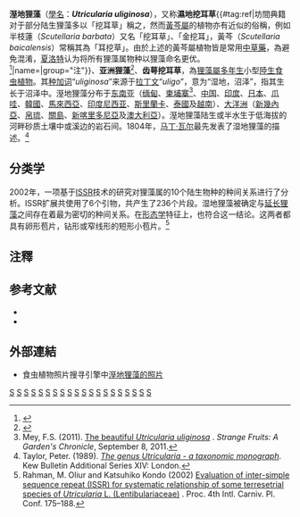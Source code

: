 {{noteTA
|G1=Carnivorous Plant
}}
{{Speciesbox 
| taxon = Utricularia uliginosa
| authority = [[Vahl|Vahl]]
| image = Utricularia uliginosa_flower.jpg
| image2 = Utricularia uliginosa_leaves.jpg
| status = LC
| status_system = IUCN3.1
| status_ref = <ref name=IUCN>{{Cite iucn | author1 = Clarke, C.M | title = ''Utricularia uliginosa'' | volume = 2018 | page = e.T168760A143968221 | date = 2018 | doi = 10.2305/IUCN.UK.2018-1.RLTS.T168760A143968221.en }}</ref>
| subdivision_ranks = [[種下分類群|種下分類群]]
| subdivision =
*''U. u.'' f. ''typica''<br><small>(Vahl) Vahl (1804)</small>
*''U. u.'' f. ''albiflora'' (white flower)<br><small>(Miki) Komiya & Shibata (1980)</small>
*''U. u.'' "var. NSW" (robust multi-flowered scapes)
*''U. u.'' "var. Beerwah, Queensland" (striped flowered) 
| synonyms = 
*''Utricularia affinis''<br/><small>Wight.</small>
*''Utricularia affinis'' var. ''griffithii''<br/><small>(Wight) [[Oliv.|Oliv.]] ex [[C.B.Clarke|C.B.Clarke]]</small>
*''Utricularia brachypoda''<br/><small>Wight.</small>
*''Utricularia caerulea''<br/><small>[[Benth.|Benth.]]</small>
*''Utricularia caerulea'' var. ''affinis''<br/><small>Wight.</small>
*''Utricularia cyanea''<br/><small>R.Br.</small>
*''Utricularia decipien''<br/><small>[[尼科尔·亚历山大·达尔泽尔|Dalzell]]</small>
*''Utricularia elachista''<br/><small>Goebel.</small>
*''Utricularia graminifolia''<br/><small>R.Br.</small>
*''Utricularia graminifolia''<br/><small>[[约瑟夫·班克斯|Banks]] & [[Sol.|Sol.]] ex Oliv.</small>
*''Utricularia griffithii''<br/><small>Wight.</small>
*''Utricularia intricata''<br/><small>Griff. ex Oliv.</small>
*''Utricularia lilacina''<br/><small>Griff.</small>
*''Utricularia macrophylla''<br/><small>Masam. & Syozi.</small>
*''Utricularia nayarii''<br/><small>M.K. Janarth. & A.N. Henry.</small>
*''Utricularia reticulata'' var. ''stricticaulis''<br/><small>K.D.Koenig ex Oliv.</small>
*''Utricularia reticulata'' var. ''uliginosa''<br/><small>Vahl</small>
*''Utricularia yakusimensis''<br/><small>Masam.</small>
}}
'''溼地狸藻'''（[[學名|學名]]：'''''Utricularia uliginosa'''''），又称'''濕地挖耳草'''{{#tag:ref|坊間典籍对于部分陆生狸藻多以「挖耳草」稱之，然而[[黃芩屬|黃芩屬]]的植物亦有近似的俗稱，例如半枝蓮（''Scutellaria barbata''）又名「挖耳草」、「金挖耳」，黃芩（''Scutellaria baicalensis''）常稱其為「耳挖草」。由於上述的黃芩屬植物皆是常用[[中草藥|中草藥]]，為避免混淆，[[夏洛特_(植物作家)|夏洛特]]认为将所有狸藻属物种以狸藻命名更优。<ref name="夏洛特2007">{{cite book | title=[[食蟲植物觀賞&栽培圖鑑|食蟲植物觀賞&栽培圖鑑]] | publisher=商周出版 | author=夏洛特 | year=2007 | pages=218 | isbn=978-986-124-850-9}}</ref>|name=|group="注"}}、'''亚洲狸藻'''<ref name=FloraBase>{{FloraBase|name=''Utricularia uliginosa''|id=7156}}</ref>、'''齿萼挖耳草'''，為[[狸藻屬|狸藻屬]][[多年生植物|多年生]]小型[[陸生植物|陸生]][[食虫植物|食虫植物]]。其[[种加词|种加词]]“''uliginosa''”来源于[[拉丁文|拉丁文]]“''uligo''”，意为“湿地，沼泽”，指其生长于沼泽中。溼地狸藻分布于[[东南亚|东南亚]]（[[缅甸|缅甸]]、[[柬埔寨|柬埔寨]]<ref>Mey, F.S. (2011). [http://carnivorousockhom.blogspot.com/2011/09/beautiful-utricularia-uliginosa.html The beautiful ''Utricularia uliginosa''] {{Wayback|url=http://carnivorousockhom.blogspot.com/2011/09/beautiful-utricularia-uliginosa.html |date=20120322181210 }}. ''Strange Fruits: A Garden's Chronicle'', September 8, 2011.</ref>、[[中国|中国]]、[[印度|印度]]、[[日本|日本]]、[[爪哇|爪哇]]、[[韓國|韓國]]、[[馬來西亞|馬來西亞]]、[[印度尼西亚|印度尼西亚]]、[[斯里蘭卡|斯里蘭卡]]、[[泰國|泰國]]及[[越南|越南]]）、[[大洋洲|大洋洲]]（[[新幾內亞|新幾內亞]]、[[帛琉|帛琉]]、[[關島|關島]]、[[新喀里多尼亞|新喀里多尼亞]]及[[澳大利亞|澳大利亞]]）。溼地狸藻陆生或半水生于低海拔的河畔砂质土壤中或溪边的岩石间。1804年，[[马丁·瓦尔|马丁·瓦尔]]最先发表了湿地狸藻的描述。<ref name="Taylor 1989">Taylor, Peter. (1989). ''[[狸藻属——分类学专著|The genus Utricularia - a taxonomic monograph]]''. Kew Bulletin Additional Series XIV: London.</ref>

== 分类学 ==
2002年，一项基于[[ISSR|ISSR]]技术的研究对狸藻属的10个陆生物种的种间关系进行了分析。ISSR扩展共使用了6个引物，共产生了236个片段。湿地狸藻被确定与[[延长狸藻|延长狸藻]]{{small|（''U. praelonga''）}}之间存在着最为密切的种间关系。在[[形态学|形态学]]特征上，也符合这一结论。这两者都具有卵形苞片，钻形或窄线形的短形小苞片。<ref name=Rahman>Rahman, M. Oliur and Katsuhiko Kondo (2002) [http://www.carnivorousplants.org/cpn/articles/ICPS2002confp175_188.pdf Evaluation of inter-simple sequence repeat (ISSR) for systematic relationship of some terresetrial species of ''Utricularia'' L. (Lentibulariaceae)] {{Wayback|url=http://www.carnivorousplants.org/cpn/articles/ICPS2002confp175_188.pdf |date=20111211120459 }}. Proc. 4th Intl. Carniv. Pl. Conf. 175–188.</ref>

{{clade| style=font-size:100%;line-height:80%
|1={{clade
   |1={{clade
       |1={{clade
          |1=[[高山狸藻|高山狸藻]]
          |2=[[长叶狸藻|长叶狸藻]]
          }} 
       |2={{clade
          |1={{clade
             |1={{clade
                |1={{clade
                   |1={{clade
                      |1={{clade
                         |1=[[紫水晶狸藻|紫水晶狸藻]]
                         |2=[[双裂苞狸藻|双裂苞狸藻]]
                         }}
                      |2={{clade
                         |1=[[两裂狸藻|两裂狸藻]]
                         |2=[[洪堡狸藻|洪堡狸藻]]
                         }}
                      }}
                   |2={{clade
                      |1=[[延长狸藻|延长狸藻]]
                      |2='''湿地狸藻'''
                      }}
                   }}
                |2=[[长距狸藻|长距狸藻]]
                }}
             |2=[[三花狸藻|三花狸藻]]
             }}
          }}     
       }}
   }}
}}

== 注釋 ==
{{Reflist|group="注"}}

== 参考文献 ==
{{Reflist|2}}
{{refbegin|2}}
* {{cite book | author = 林春吉 | year = 2005 | title = 台灣的水生與濕地植物 | publisher = 綠世界出版 | isbn = 9572972510 | page=149 | accessdate = 2008-04-17}}
* {{cite web | author = 趙怡姍 | work = 國立中山大學生物科學系 | url = http://etd.lib.nsysu.edu.tw/ETD-db/ETD-search/getfile?URN=etd-0128104-235544&filename=etd-0128104-235544.pdf | title = 台灣產狸藻科之分類研究 | accessdate = 2008-04-17 | archive-date = 2016-02-15 | archive-url = https://web.archive.org/web/20160215153509/http://etd.lib.nsysu.edu.tw/ETD-db/ETD-search/getfile?URN=etd-0128104-235544&filename=etd-0128104-235544.pdf | dead-url = no }}
{{refend}}

== 外部連結 ==
{{refbegin|2}}
* 食虫植物照片搜寻引擎中[http://www.cpphotofinder.com/utricularia-uliginosa-599.html 溼地狸藻的照片] {{Wayback|url=http://www.cpphotofinder.com/utricularia-uliginosa-599.html |date=20210119080954 }}
{{Commons-inline|Utricularia uliginosa|溼地狸藻}}
{{wikispecies-inline|Utricularia uliginosa|溼地狸藻}}
{{refend}}

{{Utricularia}}
{{两岸三地食虫植物}}
{{Taxonbar|from=Q7903223}}

[[Category:亚洲食虫植物|S]]
[[Category:大洋洲食虫植物|S]]
[[Category:澳大利亚食虫植物|S]]
[[Category:緬甸植物|S]]
[[Category:柬埔寨植物|S]]
[[Category:中国植物|S]]
[[Category:关岛植物|S]]
[[Category:印度植物|S]]
[[Category:印度尼西亚植物|S]]
[[Category:日本植物|S]]
[[Category:韩国植物|S]]
[[Category:馬來西亞植物|S]]
[[Category:新喀里多尼亚植物|S]]
[[Category:新几内亚植物|S]]
[[Category:帕劳植物|S]]
[[Category:斯里蘭卡植物|S]]
[[Category:泰国植物|S]]
[[Category:越南植物|S]]
[[Category:狸藻屬|S]]
[[Category:蚌实狸藻组|S]]